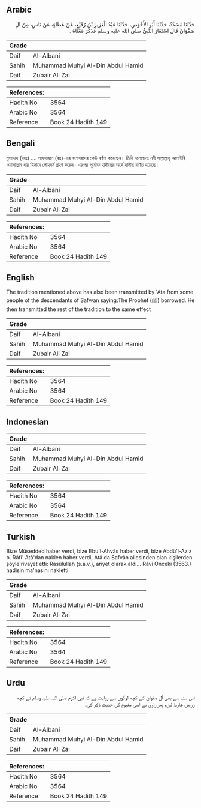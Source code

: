 ## Arabic


<div dir="rtl" lang="ar" style={{fontSize:'larger',backgroundColor:'#f8f9fa',padding:20}}>
حَدَّثَنَا مُسَدَّدٌ، حَدَّثَنَا أَبُو الأَحْوَصِ، حَدَّثَنَا عَبْدُ الْعَزِيزِ بْنُ رُفَيْعٍ، عَنْ عَطَاءٍ، عَنْ نَاسٍ، مِنْ آلِ صَفْوَانَ قَالَ اسْتَعَارَ النَّبِيُّ صلى الله عليه وسلم فَذَكَرَ مَعْنَاهُ ‏.‏
</div>
<div style={{backgroundColor:'#f8f9fa',padding:20, marginBottom: 10}}><table> <thead> <tr> <th>Grade</th> <th></th> </tr> </thead> <tbody> <tr><td>Daif</td><td>Al-Albani</td></tr><tr><td>Sahih</td><td>Muhammad Muhyi Al-Din Abdul Hamid</td></tr><tr><td>Daif</td><td>Zubair Ali Zai</td></tr></tbody></table><table> <thead> <tr> <th>References:</th> <th></th> </tr> </thead> <tbody><tr><td>Hadith No</td><td>3564</td></tr><tr><td>Arabic No</td><td>3564</td></tr><tr><td>Reference</td><td>Book 24 Hadith 149</td></tr></tbody></table></div>

## Bengali


<div dir="ltr" lang="bn" style={{fontSize:'larger',backgroundColor:'#f8f9fa',padding:20}}>
মুসাদ্দাদ (রহঃ) .... সাফওয়ান (রাঃ)-এর বংশধরদের কেউ বর্ণনা করেছেন। তিনি বলেছেনঃ নবী সাল্লাল্লাহু আলাইহি ওয়াসাল্লাম ধার হিসাবে লৌহবর্ম গ্রহণ করেন। এরপর পূর্বোক্ত হাদীছের অর্থে হাদীছ বর্ণিত হয়েছে।
</div>
<div style={{backgroundColor:'#f8f9fa',padding:20, marginBottom: 10}}><table> <thead> <tr> <th>Grade</th> <th></th> </tr> </thead> <tbody> <tr><td>Daif</td><td>Al-Albani</td></tr><tr><td>Sahih</td><td>Muhammad Muhyi Al-Din Abdul Hamid</td></tr><tr><td>Daif</td><td>Zubair Ali Zai</td></tr></tbody></table><table> <thead> <tr> <th>References:</th> <th></th> </tr> </thead> <tbody><tr><td>Hadith No</td><td>3564</td></tr><tr><td>Arabic No</td><td>3564</td></tr><tr><td>Reference</td><td>Book 24 Hadith 149</td></tr></tbody></table></div>

## English


<div dir="ltr" lang="en" style={{fontSize:'larger',backgroundColor:'#f8f9fa',padding:20}}>
The tradition mentioned above has also been transmitted by 'Ata from some people of the descendants of Safwan saying:The Prophet (ﷺ) borrowed. He then transmitted the rest of the tradition to the same effect
</div>
<div style={{backgroundColor:'#f8f9fa',padding:20, marginBottom: 10}}><table> <thead> <tr> <th>Grade</th> <th></th> </tr> </thead> <tbody> <tr><td>Daif</td><td>Al-Albani</td></tr><tr><td>Sahih</td><td>Muhammad Muhyi Al-Din Abdul Hamid</td></tr><tr><td>Daif</td><td>Zubair Ali Zai</td></tr></tbody></table><table> <thead> <tr> <th>References:</th> <th></th> </tr> </thead> <tbody><tr><td>Hadith No</td><td>3564</td></tr><tr><td>Arabic No</td><td>3564</td></tr><tr><td>Reference</td><td>Book 24 Hadith 149</td></tr></tbody></table></div>

## Indonesian


<div dir="ltr" lang="id" style={{fontSize:'larger',backgroundColor:'#f8f9fa',padding:20}}>

</div>
<div style={{backgroundColor:'#f8f9fa',padding:20, marginBottom: 10}}><table> <thead> <tr> <th>Grade</th> <th></th> </tr> </thead> <tbody> <tr><td>Daif</td><td>Al-Albani</td></tr><tr><td>Sahih</td><td>Muhammad Muhyi Al-Din Abdul Hamid</td></tr><tr><td>Daif</td><td>Zubair Ali Zai</td></tr></tbody></table><table> <thead> <tr> <th>References:</th> <th></th> </tr> </thead> <tbody><tr><td>Hadith No</td><td>3564</td></tr><tr><td>Arabic No</td><td>3564</td></tr><tr><td>Reference</td><td>Book 24 Hadith 149</td></tr></tbody></table></div>

## Turkish


<div dir="ltr" lang="tr" style={{fontSize:'larger',backgroundColor:'#f8f9fa',padding:20}}>
Bize Müsedded haber verdi, bize Ebu'l-Ahvâs haber verdi, bize Abdü'l-Aziz b. Râfi' Atâ'dan naklen haber verdi, Atâ da Safvân ailesinden olan kişilerden şöyle rivayet etti: Rasûlullah (s.a.v.), ariyet olarak aldı... Râvi Önceki (3563.) hadisin ma'nasını nakletti
</div>
<div style={{backgroundColor:'#f8f9fa',padding:20, marginBottom: 10}}><table> <thead> <tr> <th>Grade</th> <th></th> </tr> </thead> <tbody> <tr><td>Daif</td><td>Al-Albani</td></tr><tr><td>Sahih</td><td>Muhammad Muhyi Al-Din Abdul Hamid</td></tr><tr><td>Daif</td><td>Zubair Ali Zai</td></tr></tbody></table><table> <thead> <tr> <th>References:</th> <th></th> </tr> </thead> <tbody><tr><td>Hadith No</td><td>3564</td></tr><tr><td>Arabic No</td><td>3564</td></tr><tr><td>Reference</td><td>Book 24 Hadith 149</td></tr></tbody></table></div>

## Urdu


<div dir="rtl" lang="ur" style={{fontSize:'larger',backgroundColor:'#f8f9fa',padding:20}}>
اس سند سے بھی آل صفوان کے کچھ لوگوں سے روایت ہے کہ نبی اکرم صلی اللہ علیہ وسلم نے کچھ زرہیں عاریۃً لیں، پھر راوی نے اسی مفہوم کی حدیث ذکر کی۔
</div>
<div style={{backgroundColor:'#f8f9fa',padding:20, marginBottom: 10}}><table> <thead> <tr> <th>Grade</th> <th></th> </tr> </thead> <tbody> <tr><td>Daif</td><td>Al-Albani</td></tr><tr><td>Sahih</td><td>Muhammad Muhyi Al-Din Abdul Hamid</td></tr><tr><td>Daif</td><td>Zubair Ali Zai</td></tr></tbody></table><table> <thead> <tr> <th>References:</th> <th></th> </tr> </thead> <tbody><tr><td>Hadith No</td><td>3564</td></tr><tr><td>Arabic No</td><td>3564</td></tr><tr><td>Reference</td><td>Book 24 Hadith 149</td></tr></tbody></table></div>